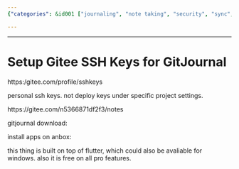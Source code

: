 ```yaml
---
{"categories": &id001 ["journaling", "note taking", "security", "sync", "system manage"], "category": "SSH keys", "date": "2023-12-22 23:52:59", "description": "This article explains how to set up personal SSH keys for Gitee, a code hosting platform. It also discusses a Gitee note repository and the availability of GitJournal download which can be installed using Anbox.", "tags": *id001, "title": "Setup Gitee SSH Keys for GitJournal"}

---
```


------

# Setup Gitee SSH Keys for GitJournal

https:/gitee.com/profile/sshkeys

personal ssh keys. not deploy keys under specific project settings.

https://gitee.com/n5366871df2f3/notes

gitjournal download:

install apps on anbox:

this thing is built on top of  flutter,  which  could also be  avaliable for windows. also it is free on all pro  features.

